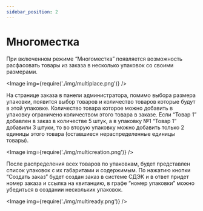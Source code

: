 ```yaml
---
sidebar_position: 2
---
```


# Многоместка

При включенном режиме “Многоместка” появляется возможность расфасовать товары из заказа в несколько упаковок со своими размерами.

<Image img={require('./img/multiplace.png')} />

На странице заказа в панели администратора, помимо выбора размера упаковки, появится выбор товаров и количество товаров которые будут в этой упаковке.
Количество товара которое можно добавить в упаковку ограничено количеством этого товара в заказе.
Если “Товар 1” добавлен в заказ в количестве 5 штук, а в упаковку №1 “Товар 1” добавили 3 штуки, то во вторую упаковку можно добавить только 2 единицы этого товара (оставшиеся нераспределенные единицы товары).

<Image img={require('./img/multicreation.png')} />

После распределения всех товаров по упаковкам, будет представлен список упаковок с их габаритами и содержимым.
По нажатию кнопки “Создать заказ” будет создан заказ в системе СДЭК и в ответ придет номер заказа и ссылка на квитанцию,
в графе “номер упаковки” можно убедиться в создании нескольких упаковок.

<Image img={require('./img/multiready.png')} />
